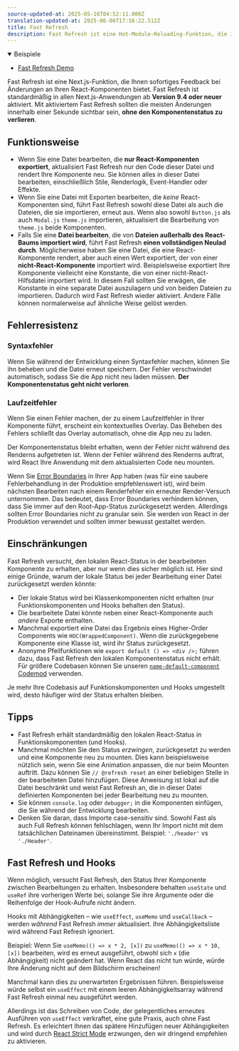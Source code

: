 ```yaml
---
source-updated-at: 2025-05-16T04:52:11.000Z
translation-updated-at: 2025-06-06T17:16:22.512Z
title: Fast Refresh
description: Fast Refresh ist eine Hot-Module-Reloading-Funktion, die Ihnen sofortiges Feedback bei Änderungen an React-Komponenten bietet.
---
```


<details open>
  <summary>Beispiele</summary>

- [Fast Refresh Demo](https://github.com/vercel/next.js/tree/canary/examples/fast-refresh-demo)

</details>

Fast Refresh ist eine Next.js-Funktion, die Ihnen sofortiges Feedback bei
Änderungen an Ihren React-Komponenten bietet. Fast Refresh ist standardmäßig in allen
Next.js-Anwendungen ab **Version 9.4 oder neuer** aktiviert. Mit aktiviertem Fast Refresh
sollten die meisten Änderungen innerhalb einer Sekunde sichtbar sein, **ohne den Komponentenstatus
zu verlieren**.

## Funktionsweise

- Wenn Sie eine Datei bearbeiten, die **nur React-Komponenten exportiert**, aktualisiert Fast Refresh
  nur den Code dieser Datei und rendert Ihre Komponente neu. Sie können alles in dieser Datei bearbeiten,
  einschließlich Stile, Renderlogik, Event-Handler oder Effekte.
- Wenn Sie eine Datei mit Exporten bearbeiten, die _keine_ React-Komponenten sind, führt Fast Refresh
  sowohl diese Datei als auch die Dateien, die sie importieren, erneut aus. Wenn also sowohl
  `Button.js` als auch `Modal.js` `theme.js` importieren, aktualisiert die Bearbeitung von `theme.js` beide Komponenten.
- Falls Sie eine **Datei bearbeiten**, die von **Dateien außerhalb des React-Baums importiert wird**,
  führt Fast Refresh **einen vollständigen Neulad durch**. Möglicherweise haben Sie eine Datei,
  die eine React-Komponente rendert, aber auch einen Wert exportiert, der von einer
  **nicht-React-Komponente** importiert wird. Beispielsweise exportiert Ihre Komponente vielleicht eine Konstante,
  die von einer nicht-React-Hilfsdatei importiert wird. In diesem Fall sollten Sie erwägen, die Konstante in eine separate Datei
  auszulagern und von beiden Dateien zu importieren. Dadurch wird Fast Refresh wieder aktiviert. Andere Fälle können
  normalerweise auf ähnliche Weise gelöst werden.

## Fehlerresistenz

### Syntaxfehler

Wenn Sie während der Entwicklung einen Syntaxfehler machen, können Sie ihn beheben und die Datei
erneut speichern. Der Fehler verschwindet automatisch, sodass Sie die App nicht neu laden müssen.
**Der Komponentenstatus geht nicht verloren**.

### Laufzeitfehler

Wenn Sie einen Fehler machen, der zu einem Laufzeitfehler in Ihrer Komponente führt,
erscheint ein kontextuelles Overlay. Das Beheben des Fehlers schließt das Overlay automatisch,
ohne die App neu zu laden.

Der Komponentenstatus bleibt erhalten, wenn der Fehler nicht während des Renderns aufgetreten ist. Wenn
der Fehler während des Renderns auftrat, wird React Ihre Anwendung mit dem aktualisierten Code neu mounten.

Wenn Sie [Error Boundaries](https://react.dev/reference/react/Component#catching-rendering-errors-with-an-error-boundary)
in Ihrer App haben (was für eine saubere Fehlerbehandlung in der Produktion empfehlenswert ist),
wird beim nächsten Bearbeiten nach einem Renderfehler ein erneuter Render-Versuch unternommen. Das bedeutet,
dass Error Boundaries verhindern können, dass Sie immer auf den Root-App-Status zurückgesetzt werden.
Allerdings sollten Error Boundaries nicht _zu_ granular sein. Sie werden von React in der Produktion verwendet
und sollten immer bewusst gestaltet werden.

## Einschränkungen

Fast Refresh versucht, den lokalen React-Status in der bearbeiteten Komponente zu erhalten,
aber nur wenn dies sicher möglich ist. Hier sind einige Gründe, warum der lokale Status bei jeder Bearbeitung
einer Datei zurückgesetzt werden könnte:

- Der lokale Status wird bei Klassenkomponenten nicht erhalten (nur Funktionskomponenten
  und Hooks behalten den Status).
- Die bearbeitete Datei könnte neben einer React-Komponente auch _andere_ Exporte enthalten.
- Manchmal exportiert eine Datei das Ergebnis eines Higher-Order Components
  wie `HOC(WrappedComponent)`. Wenn die zurückgegebene Komponente eine
  Klasse ist, wird ihr Status zurückgesetzt.
- Anonyme Pfeilfunktionen wie `export default () => <div />;` führen dazu, dass Fast Refresh den lokalen Komponentenstatus nicht erhält. Für größere Codebasen können Sie unseren [`name-default-component` Codemod](/docs/pages/building-your-application/upgrading/codemods#name-default-component) verwenden.

Je mehr Ihre Codebasis auf Funktionskomponenten und Hooks umgestellt wird, desto häufiger
wird der Status erhalten bleiben.

## Tipps

- Fast Refresh erhält standardmäßig den lokalen React-Status in Funktionskomponenten (und Hooks).
- Manchmal möchten Sie den Status _erzwingen_, zurückgesetzt zu werden und eine Komponente
  neu zu mounten. Dies kann beispielsweise nützlich sein, wenn Sie eine Animation anpassen,
  die nur beim Mounten auftritt. Dazu können Sie `// @refresh reset`
  an einer beliebigen Stelle in der bearbeiteten Datei hinzufügen. Diese Anweisung ist lokal auf die Datei beschränkt
  und weist Fast Refresh an, die in dieser Datei definierten Komponenten bei jeder Bearbeitung neu zu mounten.
- Sie können `console.log` oder `debugger;` in die Komponenten einfügen, die Sie während der
  Entwicklung bearbeiten.
- Denken Sie daran, dass Importe case-sensitiv sind. Sowohl Fast als auch Full Refresh können fehlschlagen,
  wenn Ihr Import nicht mit dem tatsächlichen Dateinamen übereinstimmt.
  Beispiel: `'./header'` vs `'./Header'`.

## Fast Refresh und Hooks

Wenn möglich, versucht Fast Refresh, den Status Ihrer Komponente zwischen Bearbeitungen zu erhalten.
Insbesondere behalten `useState` und `useRef` ihre vorherigen Werte bei, solange Sie ihre Argumente
oder die Reihenfolge der Hook-Aufrufe nicht ändern.

Hooks mit Abhängigkeiten – wie `useEffect`, `useMemo` und `useCallback` – werden
_während_ Fast Refresh _immer_ aktualisiert. Ihre Abhängigkeitsliste wird während Fast Refresh ignoriert.

Beispiel: Wenn Sie `useMemo(() => x * 2, [x])` zu
`useMemo(() => x * 10, [x])` bearbeiten, wird es erneut ausgeführt, obwohl sich `x` (die Abhängigkeit)
nicht geändert hat. Wenn React das nicht tun würde, würde Ihre Änderung nicht auf dem Bildschirm erscheinen!

Manchmal kann dies zu unerwarteten Ergebnissen führen. Beispielsweise würde selbst ein `useEffect`
mit einem leeren Abhängigkeitsarray während Fast Refresh einmal neu ausgeführt werden.

Allerdings ist das Schreiben von Code, der gelegentliches erneutes Ausführen von `useEffect` verkraftet, eine gute Praxis,
auch ohne Fast Refresh. Es erleichtert Ihnen das spätere Hinzufügen neuer Abhängigkeiten und wird durch
[React Strict Mode](/docs/pages/api-reference/next-config-js/reactStrictMode) erzwungen,
den wir dringend empfehlen zu aktivieren.